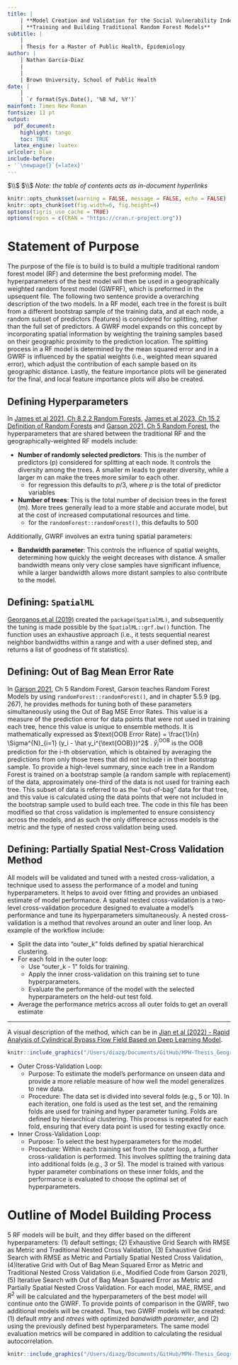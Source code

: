 ```yaml
---
title: | 
    | **Model Creation and Validation for the Social Vulnerability Index**
    | **Training and Building Traditional Random Forest Models**
subtitle: |
    |
    | Thesis for a Master of Public Health, Epidemiology
author: |
    | Nathan Garcia-Diaz
    |
    |
    | Brown University, School of Public Health
date: |
    |
    | `r format(Sys.Date(), '%B %d, %Y')`
mainfont: Times New Roman
fontsize: 11 pt
output:
  pdf_document:
    highlight: tango
    toc: TRUE
  latex_engine: luatex
urlcolor: blue
include-before:
- '`\newpage{}`{=latex}'
---
```


\begingroup
\fontsize{9}{16}\selectfont
$\\$
$\\$
*Note: the table of contents acts as in-document hyperlinks*
\endgroup

```r
knitr::opts_chunk$set(warning = FALSE, message = FALSE, echo = FALSE)
knitr::opts_chunk$set(fig.width=6, fig.height=4) 
options(tigris_use_cache = TRUE)
options(repos = c(CRAN = "https://cran.r-project.org"))
```

\newpage

# Statement of Purpose

The purpose of the file is to build is to build a multiple traditional random forest model (RF) and determine the best preforming model. The hyperparameters of the best model will then be used in a geographically weighted random forest model (GWFRF), which is preformed in the upsequent file. The following two sentence provide a overarching description of the two models. In a RF model, each tree in the forest is built from a different bootstrap sample of the training data, and at each node, a random subset of predictors (features) is considered for splitting, rather than the full set of predictors. A GWRF model expands on this concept by incorporating spatial information by weighting the training samples based on their geographic proximity to the prediction location. The splitting process in a RF model is determined by the mean squared error and in a GWRF is influenced by the spatial weights (i.e., weighted mean squared error), which adjust the contribution of each sample based on its geographic distance. Lastly, the feature importance plots will be generated for the final, and local feature importance plots will also be created.

## Defining Hyperparameters 

In [James et al 2021, Ch 8.2.2 Random Forests](https://www.statlearning.com/), [James et al 2023, Ch 15.2 Definition of Random Forests](https://hastie.su.domains/Papers/ESLII.pdf) and [Garson 2021, Ch 5 Random Forest](https://www.amazon.com/Data-Analytics-Social-Sciences-Applications/dp/0367624273), the hyperparameters that are shared between the traditional RF and the geographically-weighted RF models include: 

-   **Number of randomly selected predictors**: This is the number of predictors (p) considered for splitting at each node. It controls the diversity among the trees. A smaller m leads to greater diversity, while a larger m can make the trees more similar to each other.
    -   for regression this defaults to $p/3$, where *p* is the total of predictor variables
-   **Number of trees**: This is the total number of decision trees in the forest (m). More trees generally lead to a more stable and accurate model, but at the cost of increased computational resources and time.
    -   for the `randomForest::randomForest()`, this defaults to 500

Additionally, GWRF involves an extra tuning spatial parameters:

-   **Bandwidth parameter**: This controls the influence of spatial weights, determining how quickly the weight decreases with distance. A smaller bandwidth means only very close samples have significant influence, while a larger bandwidth allows more distant samples to also contribute to the model.

## Defining: `SpatialML`

[Georganos et al (2019)](https://www.tandfonline.com/doi/full/10.1080/10106049.2019.1595177) created the `package(SpatialML)`, and subsequently the tuning is made possible by the `SpatialML::grf.bw()` function. The function uses an exhaustive approach (i.e., it tests sequential nearest neighbor bandwidths within a range and with a user defined step, and returns a list of goodness of fit statistics).

## Defining: Out of Bag Mean Error Rate 

In [Garson 2021](https://www.taylorfrancis.com/books/mono/10.4324/9781003109396/data-analytics-social-sciences-david-garson), Ch 5 Random Forest, Garson teaches Random Forest Models by using `randomForest::randomForest()`, and in chapter 5.5.9 (pg. 267), he provides methods for tuning both of these parameters simultaneously using the Out of Bag MSE Error Rates. This value is a measure of the prediction error for data points that were not used in training each tree, hence this value is unique to ensemble methods. It is mathematically expressed as $\text{OOB Error Rate} = \frac{1}{n} \Sigma^{N}_{i=1} (y_i - \hat y_i^{\text{OOB}})^2$ . $\hat y_i^{\text{OOB}}$ is the OOB prediction for the i-th observation, which is obtained by averaging the predictions from only those trees that did not include i in their bootstrap sample. To provide a high-level summary, since each tree in a Random Forest is trained on a bootstrap sample (a random sample with replacement) of the data, approximately one-third of the data is not used for training each tree. This subset of data is referred to as the "out-of-bag" data for that tree, and this value is calculated using the data points that were not included in the bootstrap sample used to build each tree. The code in this file has been modified so that cross validation is implemented to ensure consistency across the models, and as such the only difference across models is the metric and the type of nested cross validation being used. 

## Defining: Partially Spatial Nest-Cross Validation Method

All models will be validated and tuned with a nested cross-validation, a technique used to assess the performance of a model and tuning hyperparameters. It helps to avoid over fitting and provides an unbiased estimate of model performance. A spatial nested cross-validation is a two-level cross-validation procedure designed to evaluate a model’s performance and tune its hyperparameters simultaneously. A nested cross-validation is a method that revolves around an outer and liner loop. An example of the workflow include: 

- Split the data into "outer_k" folds defined by spatial hierarchical clustering.
- For each fold in the outer loop:
    - Use "outer_k - 1" folds for training.
    - Apply the inner cross-validation on this training set to tune hyperparameters.
    - Evaluate the performance of the model with the selected hyperparameters on the held-out test fold.
- Average the performance metrics across all outer folds to get an overall estimate

***

A visual description of the method, which can be in [Jian et al (2022) - Rapid Analysis of Cylindrical Bypass Flow Field Based on Deep Learning Model](https://iopscience.iop.org/article/10.1088/1755-1315/1037/1/012013).

```r
knitr::include_graphics("/Users/diazg/Documents/GitHub/MPH-Thesis_GeographicalRandomForest/NestedCrossValidation.png")
```

-   Outer Cross-Validation Loop:
    -   Purpose: To estimate the model’s performance on unseen data and provide a more reliable measure of how well the model generalizes to new data.
    -   Procedure: The data set is divided into several folds (e.g., 5 or 10). In each iteration, one fold is used as the test set, and the remaining folds are used for training and hyper parameter tuning. Folds are defined by hierarchical clustering. This process is repeated for each fold, ensuring that every data point is used for testing exactly once. 
-   Inner Cross-Validation Loop:
    -   Purpose: To select the best hyperparameters for the model.
    -   Procedure: Within each training set from the outer loop, a further cross-validation is performed. This involves splitting the training data into additional folds (e.g., 3 or 5). The model is trained with various hyper parameter combinations on these inner folds, and the performance is evaluated to choose the optimal set of hyperparameters.


# Outline of Model Building Process

5 RF models will be built, and they differ based on the different hyperparameters: (1) default settings; (2)  Exhaustive Grid Search with RMSE as Metric and Traditional Nested Cross Validation, (3) Exhaustive Grid Search with RMSE as Metric and Partially Spatial Nested Cross Validation,  (4)Iterative Grid with Out of Bag Mean Squared Error as Metric and Traditional Nested Cross Validation (i.e., Modified Code from Garson 2021), (5) Iterative Search with Out of Bag Mean Squared Error as Metric and Partially Spatial Nested Cross Validation. For each model, MAE, RMSE, and $R^2$ will be calculated and the hyperparameters of the best model will continue onto the GWRF. To provide points of comparison in the GWRF, two additional models will be created. Thus, two GWRF models will be created: (1) default *mtry* and *ntrees* with optimized *bandwidth parameter*, and (2) using the previously defined best hyperparameters. The same model evaluation metrics will be compared in addition to calculating the residual autocorrelation.

```r
knitr::include_graphics("/Users/diazg/Documents/GitHub/MPH-Thesis_GeographicalRandomForest/MethodVisualized.png")
```